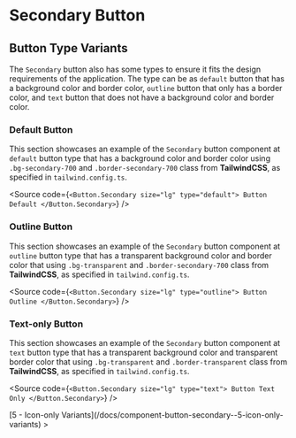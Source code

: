 

<Meta of={ComponentStories} />

# Secondary Button

## Button Type Variants

The `Secondary` button also has some types to ensure it fits the design requirements of the application. The type can be as `default` button that has a background color and border color, `outline` button that only has a border color, and `text` button that does not have a background color and border color.

### Default Button

This section showcases an example of the `Secondary` button component at `default` button type that has a background color and border color using `.bg-secondary-700` and `.border-secondary-700` class from **TailwindCSS**, as specified in `tailwind.config.ts`.

<Canvas of={ComponentStories.ButtonDefault} />

<Source
  code={`
<Button.Secondary size="lg" type="default">
  Button Default
</Button.Secondary>
`}
/>

### Outline Button

This section showcases an example of the `Secondary` button component at `outline` button type that has a transparent background color and border color that using `.bg-transparent` and `.border-secondary-700` class from **TailwindCSS**, as specified in `tailwind.config.ts`.

<Canvas of={ComponentStories.ButtonOutline} />

<Source
  code={`
<Button.Secondary size="lg" type="outline">
  Button Outline
</Button.Secondary>
`}
/>

### Text-only Button

This section showcases an example of the `Secondary` button component at `text` button type that has a transparent background color and transparent border color that using `.bg-transparent` and `.border-transparent` class from **TailwindCSS**, as specified in `tailwind.config.ts`.

<Canvas of={ComponentStories.ButtonTextOnly} />

<Source
  code={`
<Button.Secondary size="lg" type="text">
  Button Text Only
</Button.Secondary>
`}
/>

<div style={{ textAlign: "right" }}>
  [5 - Icon-only
  Variants](/docs/component-button-secondary--5-icon-only-variants) >
</div>
